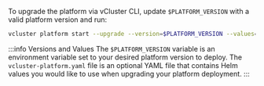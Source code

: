 To upgrade the platform via vCluster CLI, update `$PLATFORM_VERSION` with a
valid platform version and run:

```bash title="Upgrade the platform"
vcluster platform start --upgrade --version=$PLATFORM_VERSION --values=vcluster-platform.yaml
```

:::info Versions and Values
The `$PLATFORM_VERSION` variable is an environment variable set to your desired
platform version to
deploy. The `vcluster-platform.yaml` file is an optional YAML file that contains Helm values you would like
to use when upgrading your platform deployment.
:::
